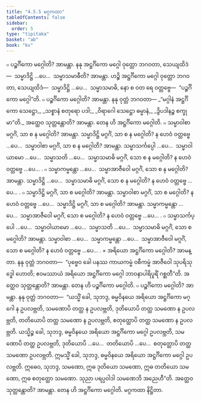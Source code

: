 ```yaml
---
title: "4.5.5 မဂ္ဂကထာ"
tableOfContents: false
sidebar:
  order: 5
type: "tipitaka"
basket: "ab"
book: "kv"
---
```



<DynamicBreadcrumb />

<Division number="872" book="kv">

<Paragraph number="2680" book="kv">
๐ ပဉ္စင်္ဂိကော မဂ္ဂေါတိ? အာမန္တာ. နနု အဋ္ဌင်္ဂိကော မဂ္ဂေါ ဝုတ္တော ဘဂဝတာ, သေယျထိဒံ—  သမ္မာဒိဋ္ဌိ …ပေ…  သမ္မာသမာဓီတိ? အာမန္တာ. ဟဉ္စိ အဋ္ဌင်္ဂိကော မဂ္ဂေါ ဝုတ္တော ဘဂဝတာ, သေယျထိဒံ—  သမ္မာဒိဋ္ဌိ …ပေ…  သမ္မာသမာဓိ, နော စ ဝတ ရေ ဝတ္တဗ္ဗေ—  “ပဉ္စင်္ဂိကော မဂ္ဂေါ”တိ.
</Paragraph>

<Paragraph number="2681" book="kv">
๐ ပဉ္စင်္ဂိကော မဂ္ဂေါတိ? အာမန္တာ. နနု ဝုတ္တံ ဘဂဝတာ—
</Paragraph>

<Paragraph number="2682" type="verses" book="kv">
_“မဂ္ဂါနံ အဋ္ဌင်္ဂိကော သေဋ္ဌော,_  
_သစ္စာနံ စတုရော ပဒါ;_  
_ဝိရာဂေါ သေဋ္ဌော ဓမ္မာနံ,_  
_ဒွိပဒါနဉ္စ စက္ခုမာ”တိ._  

</Paragraph>

<Paragraph number="2683" book="kv">
အတ္ထေဝ သုတ္တန္တောတိ? အာမန္တာ. တေန ဟိ အဋ္ဌင်္ဂိကော မဂ္ဂေါတိ.
</Paragraph>

</Division>
<Division number="873" book="kv">

<Paragraph number="2684" book="kv">
๐ သမ္မာဝါစာ မဂ္ဂင်္ဂံ, သာ စ န မဂ္ဂေါတိ? အာမန္တာ. သမ္မာဒိဋ္ဌိ မဂ္ဂင်္ဂံ, သာ စ န မဂ္ဂေါတိ? န ဟေဝံ ဝတ္တဗ္ဗေ …ပေ…  သမ္မာဝါစာ မဂ္ဂင်္ဂံ, သာ စ န မဂ္ဂေါတိ? အာမန္တာ. သမ္မာသင်္ကပ္ပေါ …ပေ…  သမ္မာဝါယာမော …ပေ…  သမ္မာသတိ …ပေ…  သမ္မာသမာဓိ မဂ္ဂင်္ဂံ, သော စ န မဂ္ဂေါတိ? န ဟေဝံ ဝတ္တဗ္ဗေ …ပေ… .
</Paragraph>

<Paragraph number="2685" book="kv">
๐ သမ္မာကမ္မန္တော …ပေ…  သမ္မာအာဇီဝေါ မဂ္ဂင်္ဂံ, သော စ န မဂ္ဂေါတိ? အာမန္တာ. သမ္မာဒိဋ္ဌိ …ပေ…  သမ္မာသမာဓိ မဂ္ဂင်္ဂံ, သော စ န မဂ္ဂေါတိ? န ဟေဝံ ဝတ္တဗ္ဗေ …ပေ… .
</Paragraph>

<Paragraph number="2686" book="kv">
๐ သမ္မာဒိဋ္ဌိ မဂ္ဂင်္ဂံ, သာ စ မဂ္ဂေါတိ? အာမန္တာ. သမ္မာဝါစာ မဂ္ဂင်္ဂံ, သာ စ မဂ္ဂေါတိ? န ဟေဝံ ဝတ္တဗ္ဗေ …ပေ…  သမ္မာဒိဋ္ဌိ မဂ္ဂင်္ဂံ, သာ စ မဂ္ဂေါတိ? အာမန္တာ. သမ္မာကမ္မန္တော …ပေ…  သမ္မာအာဇီဝေါ မဂ္ဂင်္ဂံ, သော စ မဂ္ဂေါတိ? န ဟေဝံ ဝတ္တဗ္ဗေ …ပေ… .
</Paragraph>

<Paragraph number="2687" book="kv">
๐ သမ္မာသင်္ကပ္ပေါ …ပေ…  သမ္မာဝါယာမော …ပေ…  သမ္မာသတိ …ပေ…  သမ္မာသမာဓိ မဂ္ဂင်္ဂံ, သော စ မဂ္ဂေါတိ? အာမန္တာ. သမ္မာဝါစာ …ပေ…  သမ္မာကမ္မန္တော …ပေ…  သမ္မာအာဇီဝေါ မဂ္ဂင်္ဂံ, သော စ မဂ္ဂေါတိ? န ဟေဝံ ဝတ္တဗ္ဗေ …ပေ… .
</Paragraph>

</Division>
<Division number="874" book="kv">

<Paragraph number="2688" book="kv">
× အရိယော အဋ္ဌင်္ဂိကော မဂ္ဂေါတိ? အာမန္တာ. နနု ဝုတ္တံ ဘဂဝတာ—  “ပုဗ္ဗေဝ ခေါ ပနဿ ကာယကမ္မံ ဝစီကမ္မံ အာဇီဝေါ သုပရိသုဒ္ဓေါ ဟောတိ; ဧဝမဿာယံ အရိယော အဋ္ဌင်္ဂိကော မဂ္ဂေါ ဘာဝနာပါရိပူရိံ ဂစ္ဆတီ”တိ. အတ္ထေဝ သုတ္တန္တောတိ? အာမန္တာ. တေန ဟိ ပဉ္စင်္ဂိကော မဂ္ဂေါတိ.
</Paragraph>

</Division>
<Division number="875" book="kv">

<Paragraph number="2689" book="kv">
๐ ပဉ္စင်္ဂိကော မဂ္ဂေါတိ? အာမန္တာ. နနု ဝုတ္တံ ဘဂဝတာ—  “ယသ္မိံ ခေါ, သုဘဒ္ဒ, ဓမ္မဝိနယေ အရိယော အဋ္ဌင်္ဂိကော မဂ္ဂေါ န ဥပလဗ္ဘတိ, သမဏောပိ တတ္ထ န ဥပလဗ္ဘတိ, ဒုတိယောပိ တတ္ထ သမဏော န ဥပလဗ္ဘတိ, တတိယောပိ တတ္ထ သမဏော န ဥပလဗ္ဘတိ, စတုတ္ထောပိ တတ္ထ သမဏော န ဥပလဗ္ဘတိ. ယသ္မိဉ္စ ခေါ, သုဘဒ္ဒ, ဓမ္မဝိနယေ အရိယော အဋ္ဌင်္ဂိကော မဂ္ဂေါ ဥပလဗ္ဘတိ, သမဏောပိ တတ္ထ ဥပလဗ္ဘတိ, ဒုတိယောပိ …ပေ…  တတိယောပိ …ပေ…  စတုတ္ထောပိ တတ္ထ သမဏော ဥပလဗ္ဘတိ. ဣမသ္မိံ ခေါ, သုဘဒ္ဒ, ဓမ္မဝိနယေ အရိယော အဋ္ဌင်္ဂိကော မဂ္ဂေါ ဥပလဗ္ဘတိ. ဣဓေဝ, သုဘဒ္ဒ, သမဏော, ဣဓ ဒုတိယော သမဏော, ဣဓ တတိယော သမဏော, ဣဓ စတုတ္ထော သမဏော. သုညာ ပရပ္ပဝါဒါ သမဏေဘိ အညေဟီ”တိ. အတ္ထေဝ သုတ္တန္တောတိ? အာမန္တာ. တေန ဟိ အဋ္ဌင်္ဂိကော မဂ္ဂေါတိ.

</Paragraph>
</Division>

<Paragraph number="2690" type="center" book="kv">
မဂ္ဂကထာ နိဋ္ဌိတာ.
</Paragraph>